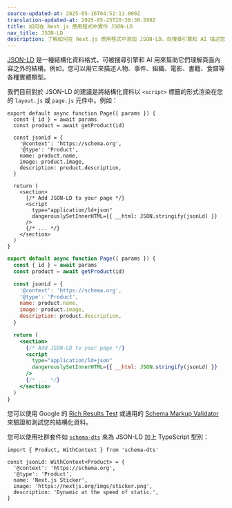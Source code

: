 ```yaml
---
source-updated-at: 2025-05-16T04:52:11.000Z
translation-updated-at: 2025-05-25T20:38:30.599Z
title: 如何在 Next.js 應用程式中實作 JSON-LD
nav_title: JSON-LD
description: 了解如何在 Next.js 應用程式中添加 JSON-LD，向搜尋引擎和 AI 描述您的內容。
---
```


[JSON-LD](https://json-ld.org/) 是一種結構化資料格式，可被搜尋引擎和 AI 用來幫助它們理解頁面內容之外的結構。例如，您可以用它來描述人物、事件、組織、電影、書籍、食譜等各種實體類型。

我們目前對於 JSON-LD 的建議是將結構化資料以 `<script>` 標籤的形式渲染在您的 `layout.js` 或 `page.js` 元件中。例如：

```tsx filename="app/products/[id]/page.tsx" switcher
export default async function Page({ params }) {
  const { id } = await params
  const product = await getProduct(id)

  const jsonLd = {
    '@context': 'https://schema.org',
    '@type': 'Product',
    name: product.name,
    image: product.image,
    description: product.description,
  }

  return (
    <section>
      {/* Add JSON-LD to your page */}
      <script
        type="application/ld+json"
        dangerouslySetInnerHTML={{ __html: JSON.stringify(jsonLd) }}
      />
      {/* ... */}
    </section>
  )
}
```

```jsx filename="app/products/[id]/page.js" switcher
export default async function Page({ params }) {
  const { id } = await params
  const product = await getProduct(id)

  const jsonLd = {
    '@context': 'https://schema.org',
    '@type': 'Product',
    name: product.name,
    image: product.image,
    description: product.description,
  }

  return (
    <section>
      {/* Add JSON-LD to your page */}
      <script
        type="application/ld+json"
        dangerouslySetInnerHTML={{ __html: JSON.stringify(jsonLd) }}
      />
      {/* ... */}
    </section>
  )
}
```

您可以使用 Google 的 [Rich Results Test](https://search.google.com/test/rich-results) 或通用的 [Schema Markup Validator](https://validator.schema.org/) 來驗證和測試您的結構化資料。

您可以使用社群套件如 [`schema-dts`](https://www.npmjs.com/package/schema-dts) 來為 JSON-LD 加上 TypeScript 型別：

```tsx
import { Product, WithContext } from 'schema-dts'

const jsonLd: WithContext<Product> = {
  '@context': 'https://schema.org',
  '@type': 'Product',
  name: 'Next.js Sticker',
  image: 'https://nextjs.org/imgs/sticker.png',
  description: 'Dynamic at the speed of static.',
}
```